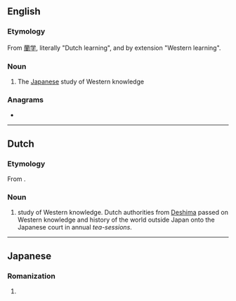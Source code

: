 ==English==
{{wikipedia}}

===Etymology===
From {{etyl|ja|en}} [[蘭学]], literally "Dutch learning", and by extension "Western learning".

===Noun===
{{en-noun|-}}

# {{lb|en|historical}} The [[Japanese]] study of Western knowledge

===Anagrams===
* {{anagrams|en|gaku-ran}}

----

==Dutch==

===Etymology===
From {{der|nl|ja|蘭学|lit=Dutch learning}}.

===Noun===
{{nl-noun||-|-}}

# {{lb|nl|historical}} study of Western knowledge. Dutch authorities from [[w:Deshima|Deshima]] passed on Western knowledge and history of the world outside Japan onto the Japanese court in annual ''tea-sessions''.

----

==Japanese==

===Romanization===
{{ja-romaji}}

# {{ja-romanization of|らんがく}}